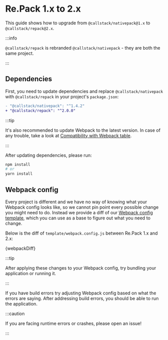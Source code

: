 # Re.Pack 1.x to 2.x

This guide shows how to upgrade from `@callstack/nativepack@1.x` to `@callstack/repack@2.x`.

:::info

`@callstack/repack` is rebranded `@callstack/nativepack` - they are both the same project.

:::

## Dependencies

First, you need to update dependencies and replace `@callstack/nativepack` with `@callstack/repack` in your project's `package.json`:

```diff
- "@callstack/nativepack": "^1.4.2"
+ "@callstack/repack": "^2.0.0"
```

:::tip

It's also recommended to update Webpack to the latest version. In case of any trouble, take a look at [Compatibility with Webpack table](/docs/getting-started#compatibility-with-webpack).

:::

After updating dependencies, please run:

```bash
npm install
# or
yarn install
```

## Webpack config

Every project is different and we have no way of knowing what your Webpack config looks like, so we cannot
pin point every possible change you might need to do. Instead we provide a diff of our
[Webpack config template](https://github.com/callstack/repack/blob/main/templates/webpack.config.js),
which you can use as a base to figure out what you need to change.

Below is the diff of `template/webpack.config.js` between Re.Pack 1.x and 2.x:


<CodeBlock className="diff">{webpackDiff}</CodeBlock>

:::tip

After applying these changes to your Webpack config, try bundling your application or running it.

:::

If you have build errors try adjusting Webpack config based on what the errors are saying. After addressing build errors, you should be able to run the application.

:::caution

If you are facing runtime errors or crashes, please open an issue!

:::



